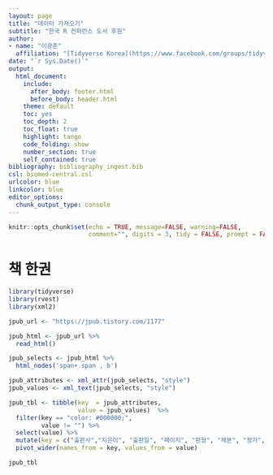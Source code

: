 ```yaml
---
layout: page
title: "데이터 가져오기"
subtitle: "한국 R 컨퍼런스 도서 후원"
author:
- name: "이광춘"
  affiliation: "[Tidyverse Korea](https://www.facebook.com/groups/tidyverse/)"
date: "`r Sys.Date()`"
output:
  html_document: 
    include:
      after_body: footer.html
      before_body: header.html
    theme: default
    toc: yes
    toc_depth: 2
    toc_float: true
    highlight: tango
    code_folding: show
    number_section: true
    self_contained: true
bibliography: bibliography_ingest.bib
csl: biomed-central.csl
urlcolor: blue
linkcolor: blue
editor_options: 
  chunk_output_type: console
---
```


```r
knitr::opts_chunk$set(echo = TRUE, message=FALSE, warning=FALSE,
                      comment="", digits = 3, tidy = FALSE, prompt = FALSE, fig.align = 'center')

```

# 책 한권 {#get-one-book}

```r
library(tidyverse)
library(rvest)
library(xml2)

jpub_url <- "https://jpub.tistory.com/1177"

jpub_html <- jpub_url %>% 
  read_html()

jpub_selects <- jpub_html %>% 
  html_nodes('span+ span , b')

jpub_attributes <- xml_attr(jpub_selects, "style")
jpub_values <- xml_text(jpub_selects, "style")

jpub_tbl <- tibble(key  = jpub_attributes, 
                   value = jpub_values)  %>% 
  filter(key == "color: #000000;", 
         value != "") %>% 
  select(value) %>% 
  mutate(key = c("출판사","지은이", "출판일", "페이지", "판형", "제본", "정가", "ISBN", "키워드", "분야")) %>% 
  pivot_wider(names_from = key, values_from = value)

jpub_tbl
```

